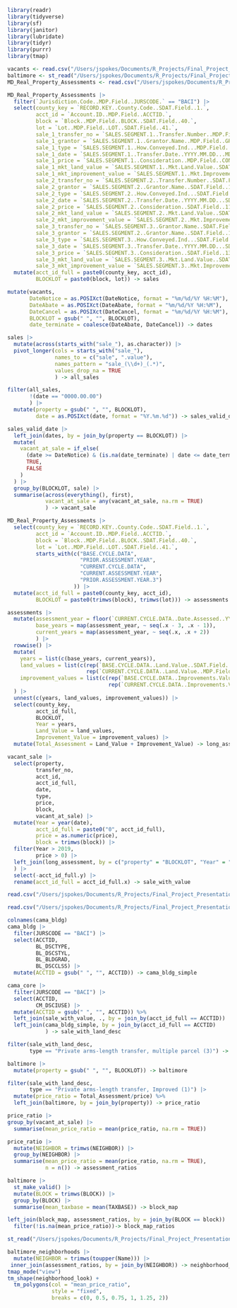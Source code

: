 ```r
library(readr)
library(tidyverse)
library(sf)
library(janitor)
library(lubridate)
library(tidyr)
library(purrr)
library(tmap)

vacants <- read.csv("/Users/jspokes/Documents/R_Projects/Final_Project_Presentation/Data/VBNs_All_112624.csv")
baltimore <- st_read("/Users/jspokes/Documents/R_Projects/Final_Project_Presentation/Data/baltimore_real_prop_boundaries.gpkg")
MD_Real_Property_Assessments <- read.csv("/Users/jspokes/Documents/R_Projects/Final_Project_Presentation/Data/MD_Real_Property_Assessments.csv")

MD_Real_Property_Assessments |>
  filter(`Jurisdiction.Code..MDP.Field..JURSCODE.` == "BACI") |>
  select(county_key = `RECORD.KEY..County.Code..SDAT.Field..1.`,
         acct_id = `Account.ID..MDP.Field..ACCTID.`,
         block = `Block..MDP.Field..BLOCK..SDAT.Field..40.`,
         lot = `Lot..MDP.Field..LOT..SDAT.Field..41.`,
         sale_1_transfer_no = `SALES.SEGMENT.1..Transfer.Number..MDP.Field..TRANSNO1..SDAT.Field..79.`,
         sale_1_grantor = `SALES.SEGMENT.1..Grantor.Name..MDP.Field..GRNTNAM1..SDAT.Field..80.`,
         sale_1_type = `SALES.SEGMENT.1..How.Conveyed.Ind...MDP.Field..CONVEY1..SDAT.Field..87.`,
         sale_1_date = `SALES.SEGMENT.1..Transfer.Date..YYYY.MM.DD...MDP.Field..TRADATE..SDAT.Field..89.`,
         sale_1_price = `SALES.SEGMENT.1..Consideration..MDP.Field..CONSIDR1..SDAT.Field..90.`,
         sale_1_mkt_land_value = `SALES.SEGMENT.1..Mkt.Land.Value..SDAT.Field..95.`,
         sale_1_mkt_improvement_value = `SALES.SEGMENT.1..Mkt.Improvement.Value..SDAT.Field..96.`,
         sale_2_transfer_no = `SALES.SEGMENT.2..Transfer.Number..SDAT.Field..99.`,
         sale_2_grantor = `SALES.SEGMENT.2..Grantor.Name..SDAT.Field..100.`,
         sale_2_type = `SALES.SEGMENT.2..How.Conveyed.Ind...SDAT.Field..107.`,
         sale_2_date = `SALES.SEGMENT.2..Transfer.Date..YYYY.MM.DD...SDAT.Field..109.`,
         sale_2_price = `SALES.SEGMENT.2..Consideration..SDAT.Field..110.`,
         sale_2_mkt_land_value = `SALES.SEGMENT.2..Mkt.Land.Value..SDAT.Field..115.`,
         sale_2_mkt_improvement_value = `SALES.SEGMENT.2..Mkt.Improvement.Value..SDAT.Field..116.`,
         sale_3_transfer_no = `SALES.SEGMENT.3..Grantor.Name..SDAT.Field..120.`,
         sale_3_grantor = `SALES.SEGMENT.2..Grantor.Name..SDAT.Field..100.`,
         sale_3_type = `SALES.SEGMENT.3..How.Conveyed.Ind...SDAT.Field..127.`,
         sale_3_date = `SALES.SEGMENT.3..Transfer.Date..YYYY.MM.DD...SDAT.Field..129.`,
         sale_3_price = `SALES.SEGMENT.3..Consideration..SDAT.Field..130.`,
         sale_3_mkt_land_value = `SALES.SEGMENT.3..Mkt.Land.Value..SDAT.Field..135.`,
         sale_3_mkt_improvement_value = `SALES.SEGMENT.3..Mkt.Improvement.Value..SDAT.Field..136.`) |>
  mutate(acct_id_full = paste0(county_key, acct_id),
         BLOCKLOT = paste0(block, lot)) -> sales

mutate(vacants,
       DateNotice = as.POSIXct(DateNotice, format = "%m/%d/%Y %H:%M"),
       DateAbate = as.POSIXct(DateAbate, format = "%m/%d/%Y %H:%M"),
       DateCancel = as.POSIXct(DateCancel, format = "%m/%d/%Y %H:%M"),
       BLOCKLOT = gsub(" ", "", BLOCKLOT),
       date_terminate = coalesce(DateAbate, DateCancel)) -> dates
```

```r
sales |>
  mutate(across(starts_with("sale_"), as.character)) |>
  pivot_longer(cols = starts_with("sale_"),
               names_to = c("sale", ".value"),
               names_pattern = "sale_(\\d+)_(.*)",
               values_drop_na = TRUE
               ) -> all_sales

filter(all_sales,
       !(date == "0000.00.00")
       ) |>
  mutate(property = gsub(" ", "", BLOCKLOT),
         date = as.POSIXct(date, format = "%Y.%m.%d")) -> sales_valid_date

sales_valid_date |>
  left_join(dates, by = join_by(property == BLOCKLOT)) |>
  mutate(
    vacant_at_sale = if_else(
      (date >= DateNotice) & (is.na(date_terminate) | date <= date_terminate),
      TRUE,
      FALSE
    )
  ) |>
  group_by(BLOCKLOT, sale) |>
  summarise(across(everything(), first),
            vacant_at_sale = any(vacant_at_sale, na.rm = TRUE)
            ) -> vacant_sale
```

```r
MD_Real_Property_Assessments |>
  select(county_key = `RECORD.KEY..County.Code..SDAT.Field..1.`,
         acct_id = `Account.ID..MDP.Field..ACCTID.`,
         block = `Block..MDP.Field..BLOCK..SDAT.Field..40.`,
         lot = `Lot..MDP.Field..LOT..SDAT.Field..41.`,
         starts_with(c("BASE.CYCLE.DATA",
                       "PRIOR.ASSESSMENT.YEAR",
                       "CURRENT.CYCLE.DATA",
                       "CURRENT.ASSESSMENT.YEAR",
                       "PRIOR.ASSESSMENT.YEAR.3")
                     )) |>
  mutate(acct_id_full = paste0(county_key, acct_id),
         BLOCKLOT = paste0(trimws(block), trimws(lot))) -> assessments

assessments |>
  mutate(assessment_year = floor(`CURRENT.CYCLE.DATA..Date.Assessed..YYYY.MM...MDP.Field..LASTASSD..SDAT.Field..169.`),
         base_years = map(assessment_year, ~ seq(.x - 3, .x - 1)),
         current_years = map(assessment_year, ~ seq(.x, .x + 2))
         ) |>
  rowwise() |>
  mutate(
    years = list(c(base_years, current_years)),
    land_values = list(c(rep(`BASE.CYCLE.DATA..Land.Value..SDAT.Field..154.`, length(base_years)), 
                         rep(`CURRENT.CYCLE.DATA..Land.Value..MDP.Field.Names..NFMLNDVL..CURLNDVL..and.SALLNDVL..SDAT.Field..164.`, length(current_years)))),
    improvement_values = list(c(rep(`BASE.CYCLE.DATA..Improvements.Value..SDAT.Field..155.`, length(base_years)), 
                                rep(`CURRENT.CYCLE.DATA..Improvements.Value..MDP.Field.Names..NFMIMPVL..CURIMPVL..and.SALIMPVL..SDAT.Field..165.`, length(current_years)))),
  ) |>
  unnest(c(years, land_values, improvement_values)) |>
  select(county_key,
         acct_id_full,
         BLOCKLOT,
         Year = years,
         Land_Value = land_values,
         Improvement_Value = improvement_values) |>
  mutate(Total_Assessment = Land_Value + Improvement_Value) -> long_assessment

vacant_sale |>
  select(property,
         transfer_no,
         acct_id,
         acct_id_full,
         date,
         type,
         price,
         block,
         vacant_at_sale) |>
  mutate(Year = year(date),
         acct_id_full = paste0("0", acct_id_full),
         price = as.numeric(price),
         block = trimws(block)) |>
  filter(Year > 2019,
         price > 0) |>
  left_join(long_assessment, by = c("property" = "BLOCKLOT", "Year" = "Year")
  ) |>
  select(-acct_id_full.y) |>
  rename(acct_id_full = acct_id_full.x) -> sale_with_value
```

```r
read.csv("/Users/jspokes/Documents/R_Projects/Final_Project_Presentation/Data/MD_CAMA_Core.csv") -> cama_core

read.csv("/Users/jspokes/Documents/R_Projects/Final_Project_Presentation/Data/MD_CAMA_Building_Characteristics.csv") -> cama_bldg

colnames(cama_bldg)
cama_bldg |>
  filter(JURSCODE == "BACI") |>
  select(ACCTID,
         BL_DSCTYPE,
         BL_DSCSTYL,
         BL_BLDGRAD,
         BL_DSCCLSS) |>
  mutate(ACCTID = gsub(" ", "", ACCTID)) -> cama_bldg_simple

cama_core |>
  filter(JURSCODE == "BACI") |>
  select(ACCTID,
         CM_DSCIUSE) |>
  mutate(ACCTID = gsub(" ", "", ACCTID)) %>%
  left_join(sale_with_value, ., by = join_by(acct_id_full == ACCTID)) |>
  left_join(cama_bldg_simple, by = join_by(acct_id_full == ACCTID)
            ) -> sale_with_land_desc
```


```r
filter(sale_with_land_desc,
       type == "Private arms-length transfer, multiple parcel (3)") -> multiparcel

baltimore |>
  mutate(property = gsub(" ", "", BLOCKLOT)) -> baltimore

filter(sale_with_land_desc,
       type == "Private arms-length transfer, Improved (1)") |>
  mutate(price_ratio = Total_Assessment/price) %>%
  left_join(baltimore, by = join_by(property)) -> price_ratio

price_ratio |>
group_by(vacant_at_sale) |>
  summarise(mean_price_ratio = mean(price_ratio, na.rm = TRUE)) 

price_ratio |>
  mutate(NEIGHBOR = trimws(NEIGHBOR)) |>
  group_by(NEIGHBOR) |>
  summarise(mean_price_ratio = mean(price_ratio, na.rm = TRUE),
            n = n()) -> assessment_ratios

baltimore |>
  st_make_valid() |>
  mutate(BLOCK = trimws(BLOCK)) |>
  group_by(BLOCK) |>
  summarise(mean_taxbase = mean(TAXBASE)) -> block_map

left_join(block_map, assessment_ratios, by = join_by(BLOCK == block)) |>
  filter(!is.na(mean_price_ratio))-> block_map_ratios

st_read("/Users/jspokes/Documents/R_Projects/Final_Project_Presentation/Data/Neighborhood_Statistical_Area_(NSA)_Boundaries/Neighborhood_Statistical_Area_(NSA)_Boundaries.shp") -> baltimore_neighborhoods

baltimore_neighborhoods |>
  mutate(NEIGHBOR = trimws(toupper(Name))) |>
 inner_join(assessment_ratios, by = join_by(NEIGHBOR)) -> neighborhood_look
tmap_mode("view")
tm_shape(neighborhood_look) +
  tm_polygons(col = "mean_price_ratio",
              style = "fixed",
              breaks = c(0, 0.5, 0.75, 1, 1.25, 2))
```



